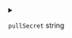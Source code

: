 
<details>
<summary>

`pullSecret`  <span class="config-field-type">string</span> 

</summary>

PullSecret is the pull secret to mount by default

</details>
